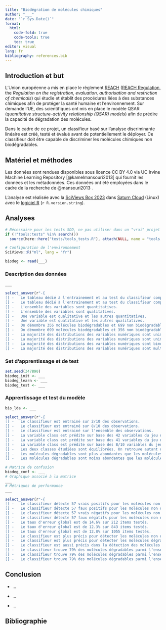 ```yaml
---
title: "Biodégration de molécules chimiques"
author: "___"
date: "`r Sys.Date()`"
format:
  html:
    code-fold: true
    code-tools: true
    toc: true
editor: visual
lang: fr
bibliography: references.bib
---
```


<!--# Cette balise est un commentaire. Ce document est un carnet de notes. C'est l'équivalent d'un cahier de laboratoire pour vos analyses de données. Vous allez y consigner toutes les analyses que vous avez réalisées et leurs interprétations dans l'ordre de votre progression. Il se différencie des documents de présentation des résultats (rapport, présentation avec dias, article scientifique, ouvrage plus conséquent) par son style bref et informel. Dans les documents de présentation, les résultats les plus pertinents sont choisis alors que le carnet de notes reprend tout ce qui a été fait pour garder une trace du raisonnement complet qui a mené à l'analyse. Un carnet de notes commence toujours pour une brève introduction de quelques lignes qui présente le sujet étudié. -->

<!--% Cette balise est une consigne. Remplacez author: "___" par votre nom dans l'entête YAML. Votre nom n'est pas votre login Github. -->

## Introduction et but

L'Union européenne a mis en place le règlement [REACH](https://echa.europa.eu/fr/regulations/reach/understanding-reach) ([REACH Regulation](https://environment.ec.europa.eu/topics/chemicals/reach-regulation_fr), the *Regulation on the registration, evaluation, authorisation and restriction of chemicals*) qui étudie et établit des procédures liées à des substances chimiques afin de protéger la santé humaine et l'environnement. Sur demande l'UE, des scientifiques ont mis en place le modèle QSAR (*quantitative structure--activity relationship (QSAR) models*) afin de prédire la capacité de dégradation des molécules.

Dans le cadre de ce projet, un classifieur basé sur l'analyse discriminante linéaire est créé, testé et évalué avant de potentiellement le déployer. Ce classifieur doit être capable de discriminer les molécules chimiques non biodégradables.

## Matériel et méthodes

Les données sont rendues disponibles sous licence CC BY 4.0 via UC Irvine Machine Learning Repository [@kamelmansouri2013] qui fournit les données et les métadonnées. Ces données ont été employées dans le cadre de la recherche de @mansouri2013 .

L'analyse est réalisée avec la [SciViews Box 2023](https://www.sciviews.org/software/svbox/) dans [Saturn Cloud](https://saturncloud.io) (Linux) avec le [logiciel R](https://www.r-project.org) (`r R.version.string`).

## Analyses

```r
# Nécessaire pour les tests SDD, ne pas utiliser dans un "vrai" projet
if (!"tools:tests" %in% search())
  source(here::here("tests/tools_tests.R"), attach(NULL, name = "tools:tests"))

# Configuration de l'environnement
SciViews::R("ml", lang = "fr")
```

<!--% Importez les données `biodegradation.rds` présentes dans le dossier `data`. Assurez-vous que chaque variable soit dans un format correct..-->

```r
biodeg <- read(___)
```

### Description des données

<!--% Employez la fonction skim() du package {skimr} afin d'obtenir un résumé de l'objet `biodeg`.-->

```r
___
```

<!--% Décrivez les données en cochant les phrases correctes. -->

```r
select_answer(r"-{
[] -   Le tableau dédié à l'entrainement et au test du classifieur comprend 1055 items et 42 attributs.
[] -   Le tableau dédié à l'entrainement et au test du classifieur comprend 1055 attributs et 42 items.
[] -   L'ensemble des variables sont quantitatives.
[] -   L'ensemble des variables sont qualitatives.
[] -   Une variable est qualitative et les autres quantitatives.
[] -   Une variable est quatitative et les autres qualitatives.
[] -   On dénombre 356 molécules biodégradables et 699 non biodégradables.
[] -   On dénombre 699 molécules biodégradables et 356 non biodégradables.
[] -   La majorité des distributions des variables numériques sont unimodales et asymétriques.
[] -   La majorité des distributions des variables numériques sont unimodales et symétriques.
[] -   La majorité des distributions des variables numériques sont bimodales et symétriques.
[] -   La majorité des distributions des variables numériques sont multimodales et symétriques.}-")

```

### Set d'apprentissage et de test

<!--% Divisez ce jeu de donnée en un set d'apprentissage (`biodeg_learn`) et en un set de test (`biodeg_test`). Utilisez 8/10 des observations pour votre set d'apprentissage.-->

```r
set.seed(347890)
biodeg_init <- ___
biodeg_learn <- ___
biodeg_test <- ___
```

### Apprentissage et test du modèle

<!--% Créez un modèle prédisant la classe des molécules chimiques grâce à l'analyse discriminante linéaire. Nommez ce modèle `bio_lda`. -->

```r
bio_lda <- ___
```

<!--% Décrivez le classifieur ci-dessus en cochant les phrases correctes. -->

```r
select_answer(r"-{
[] -   Le classifieur est entrainé sur 2/10 des observations.
[] -   Le classifieur est entrainé sur 8/10 des observations.
[] -   Le classifieur est entrainé sur l'ensemble des observations.
[] -   La variable class est prédite sur base des 42 variables du jeu de données.
[] -   La variable class est prédite sur base des 41 variables du jeu de données.
[] -   La variable class est prédite sur base des 8/10 variables du jeu de données.
[] -   Les deux classes étudiées sont équilibrées. On retrouve autant de molécules dégradables que non dégradables dans le set d'apprentissage.
[] -   Les molécules dégradables sont plus abondantes que les molécules non dégradables dans le set d'apprentissage.
[] -   Les molécules dégradables sont moins abondantes que les molécules non dégradables dans le set d'apprentissage.}-")
```

<!--% Étudiez les performances du classifieur à l'aide d'une matrice de confusion nommée `biodeg_conf`. Calculez les métriques de performance..-->

```r
# Matrice de confusion
biodeg_conf <- ___
# Graphique associé à la matrice
___
# Métriques de performance
___
```

<!--% Décrivez la matrice de confusion et les métriques de performance associées ci-dessus en cochant les phrases correctes. -->

```r
select_answer(r"-{
[] -   Le classifieur détecte 57 vrais positifs pour les molécules non dégradables.
[] -   Le classifieur détecte 57 faux positifs pour les molécules non dégradables.
[] -   Le classifieur détecte 57 vrais négatifs pour les molécules non dégradables.
[] -   Le classifieur détecte 57 faux négatifs pour les molécules non dégradables.
[] -   Le taux d'erreur global est de 14.6% sur 212 items testés.
[] -   Le taux d'erreur global est de 12.3% sur 843 items testés.
[] -   Le taux d'erreur global est de 12.8% sur 1055 items testés.
[] -   Le classifieur est plus précis pour détecter les molécules non dégradables.
[] -   Le classifieur est plus précis pour détecter les molécules dégradables.
[] -   Le classifieur est aussi précis dans la détection des molécules dégradables que non dégradables
[] -   Le classifieur trouve 79% des molécules dégradables parmi l'ensemble des molécules du set de test.
[] -   Le classifieur trouve 79% des molécules dégradables parmi l'ensemble des molécules dégradables du set de test.
[] -   Le classifieur trouve 79% des molécules dégradables parmi l'ensemble des molécules non dégradables du set de test.}-")
```

## Conclusion

<!--% Conseilleriez-vous l'utilisation de ce classifieur. Proposez 3 éléments en faveur ou non de ce classifieur. -->

-   ...

-   ...

-   ...

## Bibliographie
